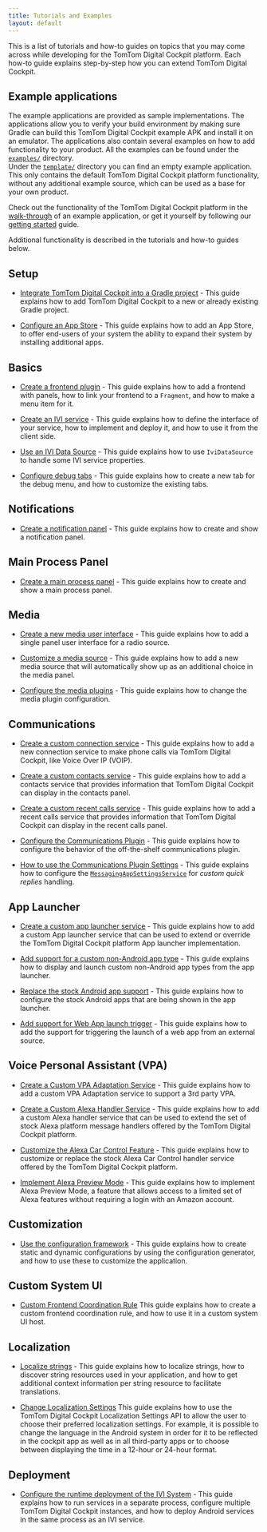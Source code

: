 ```yaml
---
title: Tutorials and Examples
layout: default
---
```


This is a list of tutorials and how-to guides on topics that you may come across while developing
for the TomTom Digital Cockpit platform. Each how-to guide explains step-by-step how you can extend
TomTom Digital Cockpit.


## Example applications

The example applications are provided as sample implementations. The applications allow you to
verify your build environment by making sure Gradle can build this TomTom Digital Cockpit example
APK and install it on an emulator. The applications also contain several examples on how to add
functionality to your product. All the examples can be found under the
[`examples/`](https://github.com/tomtom-international/tomtom-digital-cockpit-sdk-examples/tree/main/examples)
directory.<br/>
Under the
[`template/`](https://github.com/tomtom-international/tomtom-digital-cockpit-sdk-examples/tree/main/template)
directory you can find an empty example application. This only contains the default
TomTom Digital Cockpit platform functionality, without any additional example source, which can be
used as a base for your own product.

Check out the functionality of the TomTom Digital Cockpit platform in the
[walk-through](/tomtom-digital-cockpit/developers/platform-overview/example-apps)
of an example application, or get it yourself by following our
[getting started](/tomtom-digital-cockpit/developers/getting-started/introduction)
guide.

Additional functionality is described in the tutorials and how-to guides below.

## Setup

- [Integrate TomTom Digital Cockpit into a Gradle project](/tomtom-digital-cockpit/developers/tutorials-and-examples/setup/integrate-tomtom-digital-cockpit-into-a-gradle-project) -
This guide explains how to add TomTom Digital Cockpit to a new or already existing Gradle project.

- [Configure an App Store](/tomtom-digital-cockpit/developers/tutorials-and-examples/setup/configure-an-app-store) -
This guide explains how to add an App Store, to offer end-users of your system the ability to expand
their system by installing additional apps.

## Basics

- [Create a frontend plugin](/tomtom-digital-cockpit/developers/tutorials-and-examples/basics/create-a-frontend-plugin) -
This guide explains how to add a frontend with panels, how to link your frontend to a `Fragment`,
and how to make a menu item for it.

- [Create an IVI service](/tomtom-digital-cockpit/developers/tutorials-and-examples/basics/create-an-ivi-service) -
This guide explains how to define the interface of your service, how to implement and deploy it,
and how to use it from the client side.

- [Use an IVI Data Source](/tomtom-digital-cockpit/developers/tutorials-and-examples/basics/use-an-ivi-data-source) -
This guide explains how to use `IviDataSource` to handle some IVI service properties.

- [Configure debug tabs](/tomtom-digital-cockpit/developers/tutorials-and-examples/basics/configure-debug-tabs) -
This guide explains how to create a new tab for the debug menu, and how to customize the existing
tabs.

## Notifications

- [Create a notification panel](/tomtom-digital-cockpit/developers/tutorials-and-examples/notifications/create-a-notification-panel) -
  This guide explains how to create and show a notification panel.

## Main Process Panel

- [Create a main process panel](/tomtom-digital-cockpit/developers/tutorials-and-examples/main-process-panel/create-a-main-process-panel) -
  This guide explains how to create and show a main process panel.

## Media

- [Create a new media user interface](/tomtom-digital-cockpit/developers/tutorials-and-examples/media/create-a-new-media-user-interface) -
This guide explains how to add a single panel user interface for a radio source.

- [Customize a media source](/tomtom-digital-cockpit/developers/tutorials-and-examples/media/customize-a-media-source) -
This guide explains how to add a new media source that will automatically show up as an additional
choice in the media panel.

- [Configure the media plugins](/tomtom-digital-cockpit/developers/tutorials-and-examples/media/configure-the-media-plugins) -
This guide explains how to change the media plugin configuration.

## Communications

- [Create a custom connection service](/tomtom-digital-cockpit/developers/tutorials-and-examples/communications/create-a-custom-connection-service) -
This guide explains how to add a new connection service to make phone calls via
TomTom Digital Cockpit, like Voice Over IP (VOIP).

- [Create a custom contacts service](/tomtom-digital-cockpit/developers/tutorials-and-examples/communications/create-a-custom-contacts-service) -
This guide explains how to add a contacts service that provides information that
TomTom Digital Cockpit can display in the contacts panel.

- [Create a custom recent calls service](/tomtom-digital-cockpit/developers/tutorials-and-examples/communications/create-a-custom-recentcalls-service) -
This guide explains how to add a recent calls service that provides information that
TomTom Digital Cockpit can display in the recent calls panel.

- [Configure the Communications Plugin](/tomtom-digital-cockpit/developers/tutorials-and-examples/communications/configure-the-communications-plugin) -
This guide explains how to configure the behavior of the off-the-shelf communications plugin.

- [How to use the Communications Plugin Settings](/tomtom-digital-cockpit/developers/tutorials-and-examples/communications/how-to-use-the-communications-plugin-settings) -
This guide explains how to configure the [`MessagingAppSettingsService`](TTIVI_PLATFORM_API) for
_custom quick replies_ handling.

## App Launcher

- [Create a custom app launcher service](/tomtom-digital-cockpit/developers/tutorials-and-examples/app-launcher/create-a-custom-app-launcher-service) -
This guide explains how to add a custom App launcher service that can be used to extend or
override the TomTom Digital Cockpit platform App launcher implementation.

- [Add support for a custom non-Android app type](/tomtom-digital-cockpit/developers/tutorials-and-examples/app-launcher/add-support-for-a-custom-non-android-app-type) -
This guide explains how to display and launch custom non-Android app types from the app launcher.

- [Replace the stock Android app support](/tomtom-digital-cockpit/developers/tutorials-and-examples/app-launcher/replace-the-stock-android-app-support) -
This guide explains how to configure the stock Android apps that are being shown in the app
launcher.

- [Add support for Web App launch trigger](/tomtom-digital-cockpit/developers/tutorials-and-examples/app-launcher/add-support-for-web-app-launch-trigger) -
This guide explains how to add the support for triggering the launch of a web app from an external
source.

## Voice Personal Assistant (VPA)

- [Create a Custom VPA Adaptation Service](/tomtom-digital-cockpit/developers/tutorials-and-examples/voice-personal-assistant/create-a-custom-vpa-adaptation-service) -
  This guide explains how to add a custom VPA Adaptation service to support a 3rd party VPA.

- [Create a Custom Alexa Handler Service](/tomtom-digital-cockpit/developers/tutorials-and-examples/voice-personal-assistant/create-a-custom-alexa-handler-service) -
This guide explains how to add a custom Alexa handler service that can be used to extend the set of
stock Alexa platform message handlers offered by the TomTom Digital Cockpit platform.

- [Customize the Alexa Car Control Feature](/tomtom-digital-cockpit/developers/tutorials-and-examples/voice-personal-assistant/customize-the-alexa-car-control-feature) -
This guide explains how to customize or replace the stock Alexa Car Control handler service offered
by the TomTom Digital Cockpit platform.

- [Implement Alexa Preview Mode](/tomtom-digital-cockpit/developers/tutorials-and-examples/voice-personal-assistant/implement-preview-mode-feature) -
This guide explains how to implement Alexa Preview Mode, a feature that allows access to a limited
set of Alexa features without requiring a login with an Amazon account.

## Customization

- [Use the configuration framework](/tomtom-digital-cockpit/developers/tutorials-and-examples/customization/use-the-configuration-framework) -
This guide explains how to create static and dynamic configurations by using the configuration
generator, and how to use these to customize the application.

## Custom System UI

- [Custom Frontend Coordination Rule](/tomtom-digital-cockpit/developers/tutorials-and-examples/custom-system-ui/custom-frontend-coordination-rule)
This guide explains how to create a custom frontend coordination rule, and how to use it in a custom system UI host.

## Localization

- [Localize strings](/tomtom-digital-cockpit/developers/tutorials-and-examples/localization/localize-strings) -
This guide explains how to localize strings, how to discover string resources used in your
application, and how to get additional context information per string resource to facilitate
translations.

- [Change Localization Settings](/tomtom-digital-cockpit/developers/tutorials-and-examples/localization/change-localization-settings)
This guide explains how to use the TomTom Digital Cockpit Localization Settings API to allow the user to 
choose their preferred localization settings. For example, it is possible to change the language in the Android 
system in order for it to be reflected in the cockpit app as well as in all third-party apps or to
choose between displaying the time in a 12-hour or 24-hour format.

## Deployment

- [Configure the runtime deployment of the IVI System](/tomtom-digital-cockpit/developers/tutorials-and-examples/deployment/configure-the-runtime-deployment-of-the-ivi-system) -
This guide explains how to run services in a separate process, configure multiple
TomTom Digital Cockpit instances, and how to deploy Android services in the same process as an IVI
service.
